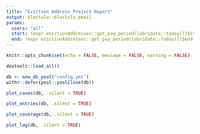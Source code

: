 ```yaml
---
title: "Eviction Address Project Report"
output: blastula::blastula_email
params:
  users: "all"
  start: !expr evictionAddresses::get_pay_period(lubridate::today())$start
  end: !expr evictionAddresses::get_pay_period(lubridate::today())$end
---
```


```r
knitr::opts_chunk$set(echo = FALSE, message = FALSE, warning = FALSE)

devtools::load_all()

db <- new_db_pool("config.yml")
withr::defer(pool::poolClose(db))
```

```r
plot_cases(db, .silent = TRUE)
```

```r
plot_entries(db, .silent = TRUE)
```

```r
plot_coverage(db, .silent = TRUE)
```

```r
plot_lag(db, .silent = TRUE)
```
